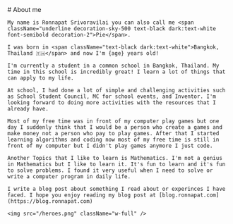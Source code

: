 
<Meta title="About" />
<Layout>
<div className="prose-layout">
    # About me

    My name is Ronnapat Srivoravilai you can also call me <span className="underline decoration-sky-500 text-black dark:text-white font-semibold decoration-2">Pie</span>.

    I was born in <span className="text-black dark:text-white">Bangkok, Thailand 🇹🇭</span> and now I'm {age} years old!

    I'm currently a student in a common school in Bangkok, Thailand. My time in this school is incredibly great! I learn a lot of things that can apply to my life.

    At school, I had done a lot of simple and challenging activities such as School Student Council, MC for school events, and Inventor. I'm looking forward to doing more activities with the resources that I already have.

    Most of my free time was in front of my computer play games but one day I suddenly think that I would be a person who create a games and make money not a person who pay to play games. After that I started learning algorithms and coding now most of my free time is still in front of my computer but I didn't play games anymore I just code.

    Another Topics that I like to learn is Mathematics. I'm not a genius in Mathematics but I like to learn it. It's fun to learn and it's fun to solve problems. I found it very useful when I need to solve or write a computer program in daily life.
    
    I write a blog post about something I read about or experinces I have faced. I hope you enjoy reading my blog post at [blog.ronnapat.com](https://blog.ronnapat.com)

    <img src="/heroes.png" className="w-full" />

</div>
</Layout>
